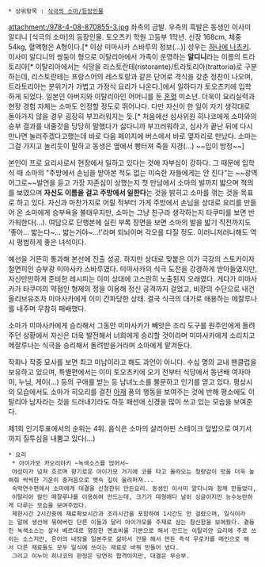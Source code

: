  * 상위항목 : [[식극의 소마/등장인물]]
attachment:/978-4-08-870855-3.jpg
좌측의 금발. 우측의 흑발은 동생인 이사미 알디니
[식극의 소마]의 등장인물. 토오츠키 학원 고등부 1학년. 신장 168cm, 체중 54kg, 혈액형은 A형이다.[* 이상 미마사카 스바루의 정보(...)] 성우는 [[하나에 나츠키]]. 이사미 알디니의 쌍둥이 형으로 이탈리아에서 가족이 운영하는 '''알디니'''라는 이름의 트라토리아[* 이탈리아에서는 식당을 리스토란테(ristorante)/트라토리아(trattoria)로 구분하는데, 리스토란테는 프랑스어의 레스토랑과 같은 단어로 격식을 갖춘 정찬이 나오며, 트라토리아는 분위기가 가볍고 가정식 요리가 나온다.]에서 일하다가 토오츠키에 입학하게 되었다. 일본인 아버지와 이탈리아인 어머니를 둔 [[혼혈]] 미소년. 더욱이 요리실력과 현장 경험 자체는 소마도 인정할 정도로 뛰어나다. 다만 자신이 한 일이 자기 생각대로 돌아가지 않을 경우 굉장히 부끄러워지는 듯.[* 처음에선 심사위원 히나코에게 소마와의 승부 결과를 내줄것을 당당히 말했다가 싫다니까 부끄러워하고, 심사가 끝난 뒤에 다시 만나면 눌러주겠다고했는데 바로 다음 페이지에 버스에서 바로 옆자리로 만났다. 소마는 그걸 가지고 놀리듯이 말하고 동생은 옆에서 빵터져 죽을 지경(...) ~~입이 방정~~]

본인이 프로 요리사로서 현장에서 일하고 있다는 것에 자부심이 강하다. 그 때문에 입학식 때 소마의 "주방에서 손님을 받아본 적도 없는 미숙한 자들에게는 안 진다"는 ~~광역 어그로~~발언을 듣고 가장 자존심이 상했는지 첫 만남에서 소마의 발까지 밟으며 적의를 보였으며 '''자신도 이름을 걸고 주방에서 일한다'''는 것을 밝히고 소마를 꺾는 것을 목표로 하고 있다. 자신과 마찬가지로 어릴 적부터 가게 주방에서 손님을 상대로 요리를 만들어 온 소마에게 승부욕을 불태우지만, 소마는 그냥 친구라 생각하는지 타쿠미를 보면 반가워한다(...). 여담으로 단행본에 실린 부록 장면을 보면 소마의 발을 밟기 직전까지도 '좋아... 밟는다~... 밟는거야~...!'라며 되뇌이며 각오를 다질 정도. 이러니저러니해도 역시 평범하게 좋은 녀석이다.

예선을 거뜬히 통과해 본선에 진출 성공. 하지만 상대로 맞붙은 이가 극강의 스토커이자 철면피인 승부광 미마사카 스바루였다. 미마사카의 식극 도전을 강경하게 받아들였지만, 자신만만하게 준비한 레시피는 이미 상대에 고스란히 노출된지 오래였다. 게다가 미마사카가 타쿠미의 약점인 형제의 정을 이용해 정신 공격까지 걸었고, 비장의 수단으로 내건 올리브유조차 미마사카에게 이미 간파당한 상태. 결국 식극의 대가로 애용하는 메잘루나를 내주며 무참히 패배했다.

소마가 미마사카에게 승리해서 그동안 미마사카가 빼앗은 조리 도구를 원주인에게 돌려주던 상황에서 자신은 더욱 발전해서 너희에게 승리할 것이라며 미마사카에게 소리치고 메잘루나는 식극을 승리해서 돌려받을거라며 소마에게 맡겨둔다.

작화나 작중 묘사를 보면 최고 미남이라고 해도 과언이 아니다. 수십 명의 교내 팬클럽을 보유하고 있으며, 특별편에서는 이미 토오츠키에 오기 전부터 식당에서 동년배 여자아이, 누님, 게이(...) 등의 구애를 받는 등 남녀노소를 불문하고 인기를 얻고 있다. 평상시의 모습에서도 소마가 히오리를 걸친 [[아재]] 풍의 행동을 보여주는 것에 반해 평소에도 이탈리아 남자라는 것을 드러내기라도 하듯 패션에 신경을 많이 쓰고 있는 모습을 보여준다.

제1회 인기투표에서의 순위는 4위. 음식은 소마의 샬리아핀 스테이크 덮밥으로 여기서까지 질투심을 내뿜고 있다(...)

 * 요리
  * 아이가모 카오리야키 ~녹색소스를 얹어서~
  야성미가 넘쳐 흐르며 향기로운 아이가모 거기에 코를 타고 올라오는 청량감이 맛을 더욱 높여줘 씩씩한 기운이 중저음으로 뱃속 깊이 울려퍼져...
  숙박연수편에서 소마에게 대결을 신청한뒤 만든요리. 동생인 이사미 알디니와 함께 만들었다,
  이탈리아 칼인 메잘루나를 이용하여 만드는데, 크기가 대형에다 날이 싱글이지만 능수능란하게 다루는 모습을 보여주었다.
  제한시간 2시간중에 재료확보시간과 조리시간을 포함하여 1시간도 안 걸렸으며, 일식이라는 말에 생선에 묶여버린 단른 이들과 달리 아이가모를 주재료 삼는 참신함을 보여줬다. 곁들인 녹색소스는 살사 베르데로 염장한 엔쵸비를 기본으로 해서 만드는 이탈리안 요리에 주로 쓰이는 소스지만, 은어의 내장을 일본주로 삶아서 간을 해서 만든 즉석 우로카를 메인으로 해서 다른 재료들도 모두 일식에 쓰이는 재료로 바꿔 만들어 냈다.
  그리고 이누이 히나코의 판정은 당연히 합격이지만, 대결은 무승부.
